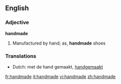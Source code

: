 ==English==

===Adjective===
'''handmade'''

#Manufactured by hand; as, '''handmade''' shoes
===Translations===
*Dutch: met de hand gemaakt, [[handgemaakt]]

[[fr:handmade]]
[[it:handmade]]
[[vi:handmade]]
[[zh:handmade]]